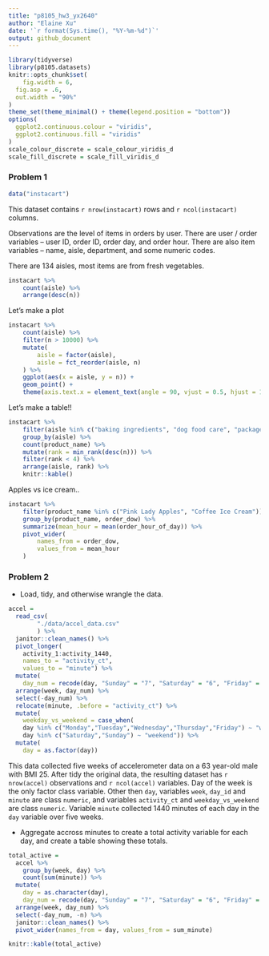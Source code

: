```yaml
---
title: "p8105_hw3_yx2640"
author: "Elaine Xu"
date: '`r format(Sys.time(), "%Y-%m-%d")`'
output: github_document
---
```


```r
library(tidyverse)
library(p8105.datasets)
knitr::opts_chunk$set(
	fig.width = 6, 
  fig.asp = .6,
  out.width = "90%"
)
theme_set(theme_minimal() + theme(legend.position = "bottom"))
options(
  ggplot2.continuous.colour = "viridis",
  ggplot2.continuous.fill = "viridis"
)
scale_colour_discrete = scale_colour_viridis_d
scale_fill_discrete = scale_fill_viridis_d
```

### Problem 1

```r
data("instacart")
```

This dataset contains `r nrow(instacart)` rows and `r ncol(instacart)` columns. 

Observations are the level of items in orders by user. There are user / order variables -- user ID, order ID, order day, and order hour. There are also item variables -- name, aisle, department, and some numeric codes. 

There are 134 aisles, most items are from fresh vegetables.
```r
instacart %>% 
	count(aisle) %>% 
	arrange(desc(n))
```


Let's make a plot

```r
instacart %>% 
	count(aisle) %>% 
	filter(n > 10000) %>% 
	mutate(
		aisle = factor(aisle),
		aisle = fct_reorder(aisle, n)
	) %>% 
	ggplot(aes(x = aisle, y = n)) + 
	geom_point() + 
	theme(axis.text.x = element_text(angle = 90, vjust = 0.5, hjust = 1))
```


Let's make a table!!

```r
instacart %>% 
	filter(aisle %in% c("baking ingredients", "dog food care", "packaged vegetables fruits")) %>% 
	group_by(aisle) %>% 
	count(product_name) %>% 
	mutate(rank = min_rank(desc(n))) %>% 
	filter(rank < 4) %>% 
	arrange(aisle, rank) %>% 
	knitr::kable()
```


Apples vs ice cream..

```r
instacart %>% 
	filter(product_name %in% c("Pink Lady Apples", "Coffee Ice Cream")) %>% 
	group_by(product_name, order_dow) %>% 
	summarize(mean_hour = mean(order_hour_of_day)) %>% 
	pivot_wider(
		names_from = order_dow,
		values_from = mean_hour
	)
```


### Problem 2

* Load, tidy, and otherwise wrangle the data.
```r
accel =
  read_csv(
		"./data/accel_data.csv"
		) %>%
  janitor::clean_names() %>%
  pivot_longer(
    activity_1:activity_1440,
    names_to = "activity_ct",
    values_to = "minute") %>%
  mutate(
    day_num = recode(day, "Sunday" = "7", "Saturday" = "6", "Friday" = "5", "Monday" = "1", "Tuesday" = "2", "Wednesday" = "3", "Thursday" = "4")) %>%
  arrange(week, day_num) %>%
  select(-day_num) %>%
  relocate(minute, .before = "activity_ct") %>%
  mutate(
    weekday_vs_weekend = case_when(
    day %in% c("Monday","Tuesday","Wednesday","Thursday","Friday") ~ "weekday",
    day %in% c("Saturday","Sunday") ~ "weekend")) %>%
  mutate(
    day = as.factor(day))
```

This data collected five weeks of accelerometer data on a 63 year-old male with BMI 25. After tidy the original data, the resulting dataset has `r nrow(accel)` observations and `r ncol(accel)` variables. Day of the week is the only factor class variable. Other then `day`, variables `week`, `day_id` and `minute` are class `numeric`, and variables `activity_ct` and `weekday_vs_weekend` are class `numeric`. Variable `minute` collected 1440 minutes of each day in the `day` variable over five weeks.


*  Aggregate accross minutes to create a total activity variable for each day, and create a table showing these totals.
```r
total_active =
  accel %>%
	group_by(week, day) %>%
	count(sum(minute)) %>%
  mutate(
    day = as.character(day),
    day_num = recode(day, "Sunday" = "7", "Saturday" = "6", "Friday" = "5", "Monday" = "1", "Tuesday" = "2", "Wednesday" = "3", "Thursday" = "4")) %>%
  arrange(week, day_num) %>%
  select(-day_num, -n) %>%
  janitor::clean_names() %>%
  pivot_wider(names_from = day, values_from = sum_minute)

knitr::kable(total_active)
```
